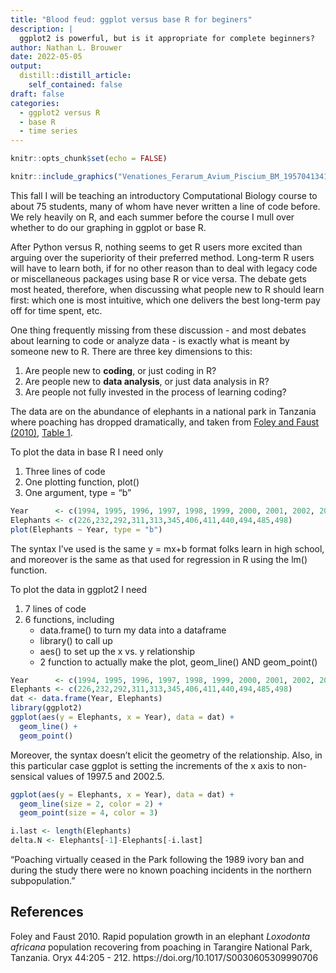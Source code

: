 ```yaml
---
title: "Blood feud: ggplot versus base R for beginers"
description: |
  ggplot2 is powerful, but is it appropriate for complete beginners?
author: Nathan L. Brouwer
date: 2022-05-05
output:
  distill::distill_article:
    self_contained: false
draft: false
categories:
  - ggplot2 versus R
  - base R
  - time series
---
```



```r
knitr::opts_chunk$set(echo = FALSE)
```


```r
knitr::include_graphics("Venationes_Ferarum_Avium_Piscium_BM_1957041341.jpg")
```

This fall I will be teaching an introductory Computational Biology course to about 75 students, many of whom have never written a line of code before.  We rely heavily on R, and each summer before the course I mull over whether to do our graphing in ggplot or base R.  

After Python versus R, nothing seems to get R users more excited than arguing over the superiority of their preferred method.  Long-term R users will have to learn both, if for no other reason than to deal with legacy code or miscellaneous packages using base R or vice versa.  The debate gets most heated, therefore, when discussing what people new to R should learn first: which one is most intuitive, which one delivers the best long-term pay off for time spent, etc.  

One thing frequently missing from these discussion - and most debates about learning to code or analyze data - is exactly what is meant by someone new to R.  There are three key dimensions to this:

1. Are people new to **coding**, or just coding in R?
1. Are people new to **data analysis**, or just data analysis in R?
1. Are people not fully invested in the process of learning coding?


The data are on the abundance of elephants in a national park in Tanzania where poaching has dropped dramatically, and taken from [Foley and Faust (2010)](https://www.cambridge.org/core/journals/oryx/article/rapid-population-growth-in-an-elephant-loxodonta-africana-population-recovering-from-poaching-in-tarangire-national-park-tanzania/2DADFFCB562E9553B1DF7688EB372FBF), [Table 1](https://www.cambridge.org/core/journals/oryx/article/rapid-population-growth-in-an-elephant-loxodonta-africana-population-recovering-from-poaching-in-tarangire-national-park-tanzania/2DADFFCB562E9553B1DF7688EB372FBF).


To plot the data in base R I need only 

1. Three lines of code
1. One plotting function, plot() 
1. One argument, type = "b"

```r
Year      <- c(1994, 1995, 1996, 1997, 1998, 1999, 2000, 2001, 2002, 2003, 2004, 2005)
Elephants <- c(226,232,292,311,313,345,406,411,440,494,485,498)
plot(Elephants ~ Year, type = "b")
```

The syntax I've used is the same y = mx+b format folks learn in high school, and moreover is the same as that used for regression in R using the lm() function.


To plot the data in ggplot2 I need 

1. 7 lines of code 
1. 6 functions, including
    + data.frame() to turn my data into a dataframe
    + library() to call up
    + aes() to set up the x vs. y relationship
    + 2 function to actually make the plot, geom_line() AND geom_point()

```r
Year      <- c(1994, 1995, 1996, 1997, 1998, 1999, 2000, 2001, 2002, 2003, 2004, 2005)
Elephants <- c(226,232,292,311,313,345,406,411,440,494,485,498)
dat <- data.frame(Year, Elephants)
library(ggplot2)
ggplot(aes(y = Elephants, x = Year), data = dat) +
  geom_line() +
  geom_point()


```

Moreover, the syntax doesn't elicit the geometry of the relationship. Also, in this particular case ggplot is setting the increments of the x axis to non-sensical values of 1997.5 and 2002.5.


```r
ggplot(aes(y = Elephants, x = Year), data = dat) +
  geom_line(size = 2, color = 2) +
  geom_point(size = 4, color = 3)

```



```r
i.last <- length(Elephants)
delta.N <- Elephants[-1]-Elephants[-i.last]
```



"Poaching virtually ceased in the Park following the 1989 ivory ban and during the study there were no known poaching incidents in the northern subpopulation."


## References

Foley and Faust 2010.  Rapid population growth in an elephant *Loxodonta africana* population recovering from poaching in Tarangire National Park, Tanzania.  Oryx 44:205 - 212.  https://doi.org/10.1017/S0030605309990706

